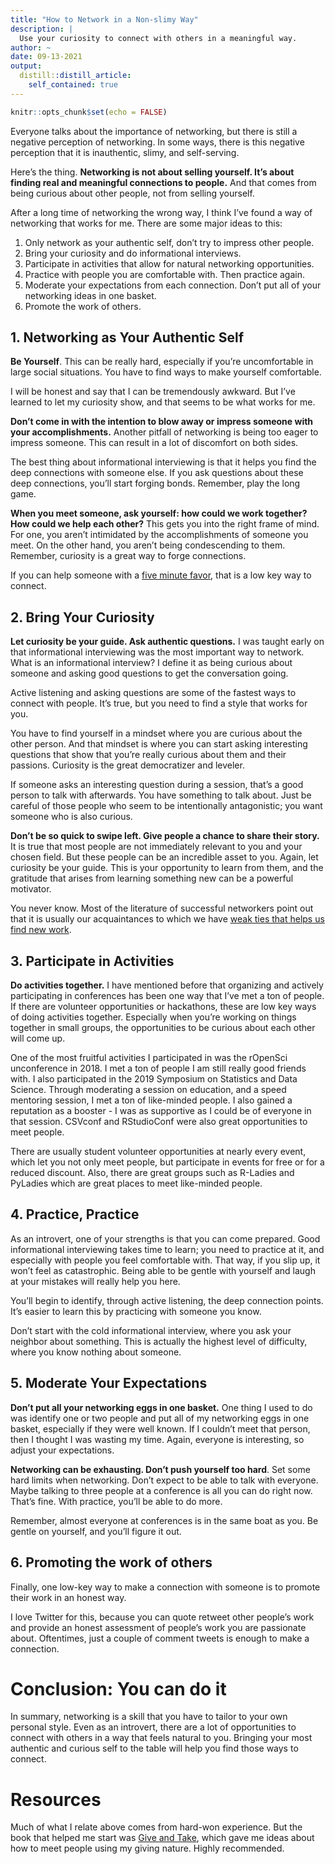 ```yaml
---
title: "How to Network in a Non-slimy Way"
description: |
  Use your curiosity to connect with others in a meaningful way.
author: ~
date: 09-13-2021
output:
  distill::distill_article:
    self_contained: true
---
```



```r
knitr::opts_chunk$set(echo = FALSE)
```

Everyone talks about the importance of networking, but there is still a negative perception of networking. In some ways, there is this negative perception that it is inauthentic, slimy, and self-serving.

Here's the thing. **Networking is not about selling yourself. It's about finding real and meaningful connections to people.** And that comes from being curious about other people, not from selling yourself.

After a long time of networking the wrong way, I think I've found a way of networking that works for me. There are some major ideas to this:

1) Only network as your authentic self, don't try to impress other people.
2) Bring your curiosity and do informational interviews.
3) Participate in activities that allow for natural networking opportunities.
4) Practice with people you are comfortable with. Then practice again.
5) Moderate your expectations from each connection. Don't put all of your networking ideas in one basket.
6) Promote the work of others.

## 1. Networking as Your Authentic Self

**Be Yourself**. This can be really hard, especially if you're uncomfortable in large social situations. You have to find ways to make yourself comfortable. 

I will be honest and say that I can be tremendously awkward. But I've learned to let my curiosity show, and that seems to be what works for me. 

**Don’t come in with the intention to blow away or impress someone with your accomplishments.** Another pitfall of networking is being too eager to impress someone. This can result in a lot of discomfort on both sides.  

The best thing about informational interviewing is that it helps you find the deep connections with someone else. If you ask questions about these deep connections, you’ll start forging bonds. Remember, play the long game. 

**When you meet someone, ask yourself: how could we work together? How could we help each other?** This gets you into the right frame of mind. For one, you aren’t intimidated by the accomplishments of someone you meet. On the other hand, you aren’t being condescending to them. Remember, curiosity is a great way to forge connections.

If you can help someone with a [five minute favor](https://giveandtakeinc.com/blog/culture/the-five-minute-favor/), that is a low key way to connect. 

## 2. Bring Your Curiosity

**Let curiosity be your guide. Ask authentic questions.** I was taught early on that informational interviewing was the most important way to network. What is an informational interview? I define it as being curious about someone and asking good questions to get the conversation going. 

Active listening and asking questions are some of the fastest ways to connect with people. It’s true, but you need to find a style that works for you. 

You have to find yourself in a mindset where you are curious about the other person. And that mindset is where you can start asking interesting questions that show that you’re really curious about them and their passions. Curiosity is the great democratizer and leveler. 

If someone asks an interesting question during a session, that’s a good person to talk with afterwards. You have something to talk about. Just be careful of those people who seem to be intentionally antagonistic; you want someone who is also curious.

**Don’t be so quick to swipe left. Give people a chance to share their story.** It is true that most people are not immediately relevant to you and your chosen field. But these people can be an incredible asset to you. Again, let curiosity be your guide. This is your opportunity to learn from them, and the gratitude that arises from learning something new can be a powerful motivator. 

You never know. Most of the literature of successful networkers point out that it is usually our acquaintances to which we have [weak ties that helps us find new work](https://techcrunch.com/2016/04/26/weak-ties-matter/).  

## 3. Participate in Activities

**Do activities together.** I have mentioned before that organizing and actively participating in conferences has been one way that I’ve met a ton of people. If there are volunteer opportunities or hackathons, these are low key ways of doing activities together. Especially when you’re working on things together in small groups, the opportunities to be curious about each other will come up. 

One of the most fruitful activities I participated in was the rOpenSci unconference in 2018. I met a ton of people I am still really good friends with. I also participated in the 2019 Symposium on Statistics and Data Science. Through moderating a session on education, and a speed mentoring session, I met a ton of like-minded people. I also gained a reputation as a booster - I was as supportive as I could be of everyone in that session. CSVconf and RStudioConf were also great opportunities to meet people.

There are usually student volunteer opportunities at nearly every event, which let you not only meet people, but participate in events for free or for a reduced discount. Also, there are great groups such as R-Ladies and PyLadies which are great places to meet like-minded people. 


## 4. Practice, Practice

As an introvert, one of your strengths is that you can come prepared. Good informational interviewing takes time to learn; you need to practice at it, and especially with people you feel comfortable with. That way, if you slip up, it won’t feel as catastrophic. Being able to be gentle with yourself and laugh at your mistakes will really help you here.		

You’ll begin to identify, through active listening, the deep connection points. It's easier to learn this by practicing with someone you know.

Don’t start with the cold informational interview, where you ask your neighbor about something. This is actually the highest level of difficulty, where you know nothing about someone. 

## 5. Moderate Your Expectations

**Don’t put all your networking eggs in one basket.** One thing I used to do was identify one or two people and put all of my networking eggs in one basket, especially if they were well known. If I couldn't meet that person, then I thought I was wasting my time. Again, everyone is interesting, so adjust your expectations.

**Networking can be exhausting. Don't push yourself too hard**. Set some hard limits when networking. Don't expect to be able to talk with everyone. Maybe talking to three people at a conference is all you can do right now. That's fine. With practice, you'll be able to do more. 

Remember, almost everyone at conferences is in the same boat as you. Be gentle on yourself, and you'll figure it out. 	

## 6. Promoting the work of others

Finally, one low-key way to make a connection with someone is to promote their work in an honest way. 

I love Twitter for this, because you can quote retweet other people's work and provide an honest assessment of people's work you are passionate about. Oftentimes, just a couple of comment tweets is enough to make a connection.

# Conclusion: You can do it

In summary, networking is a skill that you have to tailor to your own personal style. Even as an introvert, there are a lot of opportunities to connect with others in a way that feels natural to you. Bringing your most authentic and curious self to the table will help you find those ways to connect.

# Resources

Much of what I relate above comes from hard-won experience. But the book that helped me start was [Give and Take](https://www.adamgrant.net/book/give-and-take/), which gave me ideas about how to meet people using my giving nature. Highly recommended.
